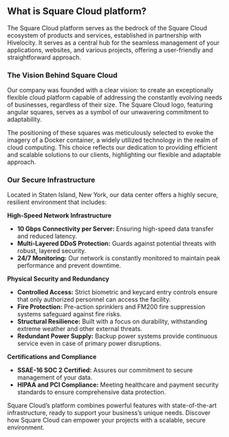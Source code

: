 
## What is Square Cloud platform?
The Square Cloud platform serves as the bedrock of the Square Cloud ecosystem of products and services, established in partnership with Hivelocity. It serves as a central hub for the seamless management of your applications, websites, and various projects, offering a user-friendly and straightforward approach.

### The Vision Behind Square Cloud

Our company was founded with a clear vision: to create an exceptionally flexible cloud platform capable of addressing the constantly evolving needs of businesses, regardless of their size. The Square Cloud logo, featuring angular squares, serves as a symbol of our unwavering commitment to adaptability.

The positioning of these squares was meticulously selected to evoke the imagery of a Docker container, a widely utilized technology in the realm of cloud computing. This choice reflects our dedication to providing efficient and scalable solutions to our clients, highlighting our flexible and adaptable approach.


### Our Secure Infrastructure

Located in Staten Island, New York, our data center offers a highly secure, resilient environment that includes:

**High-Speed Network Infrastructure**  
- **10 Gbps Connectivity per Server:** Ensuring high-speed data transfer and reduced latency.
- **Multi-Layered DDoS Protection:** Guards against potential threats with robust, layered security.
- **24/7 Monitoring:** Our network is constantly monitored to maintain peak performance and prevent downtime.

**Physical Security and Redundancy**  
- **Controlled Access:** Strict biometric and keycard entry controls ensure that only authorized personnel can access the facility.
- **Fire Protection:** Pre-action sprinklers and FM200 fire suppression systems safeguard against fire risks.
- **Structural Resilience:** Built with a focus on durability, withstanding extreme weather and other external threats.
- **Redundant Power Supply:** Backup power systems provide continuous service even in case of primary power disruptions.

**Certifications and Compliance**  
- **SSAE-16 SOC 2 Certified:** Assures our commitment to secure management of your data.
- **HIPAA and PCI Compliance:** Meeting healthcare and payment security standards to ensure comprehensive data protection.

Square Cloud’s platform combines powerful features with state-of-the-art infrastructure, ready to support your business’s unique needs. Discover how Square Cloud can empower your projects with a scalable, secure environment.